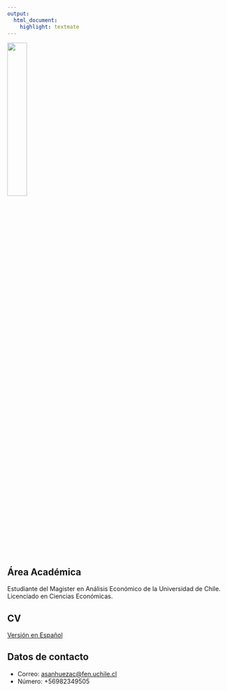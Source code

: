 ```yaml
---
output: 
  html_document:
    highlight: textmate
---
```


![](Imagenes/Foto.png){width=30%}

## Área Académica

Estudiante del Magister en Análisis Económico de la Universidad de Chile. 
Licenciado en Ciencias Económicas. 

## CV
[Versión en Español](archivos/CV_Agustin_Sanhueza.pdf)

## Datos de contacto

- Correo: <asanhuezac@fen.uchile.cl>
- Número: +56982349505
